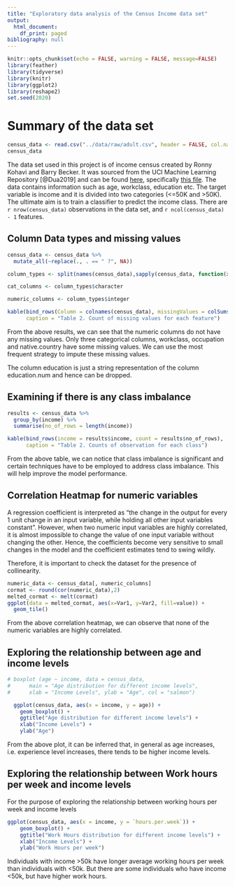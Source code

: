 ```yaml
---
title: "Exploratory data analysis of the Census Income data set"
output:
  html_document:
    df_print: paged
bibliography: null
---
```


```r
knitr::opts_chunk$set(echo = FALSE, warning = FALSE, message=FALSE)
library(feather)
library(tidyverse)
library(knitr)
library(ggplot2)
library(reshape2)
set.seed(2020)
```

# Summary of the data set

```r
census_data <- read.csv("../data/raw/adult.csv", header = FALSE, col.names = c("age", "workclass", "fnlwgt", "education", "education-num", "marital-status", "occupation", "relationship", "race", "sex", "capital-gain", "capital-loss", "hours-per-week", "native-country", "income"))
census_data
```

The data set used in this project is of income census created by Ronny Kohavi and Barry Becker. It was sourced from the UCI Machine Learning Repository [@Dua2019] and can be found [here](https://archive.ics.uci.edu/ml/machine-learning-databases/adult/), specifically [this file](https://archive.ics.uci.edu/ml/machine-learning-databases/adult/adult.data). The data contains information such as age, workclass, education etc. The target variable is income and it is divided into two categories (<=50K and >50K). The ultimate aim is to train a classifier to predict the income class. There are `r nrow(census_data)` observations in the data set, and `r ncol(census_data) - 1` features.

## Column Data types and missing values

```r
census_data <- census_data %>%
  mutate_all(~replace(., . == " ?", NA))

column_types <- split(names(census_data),sapply(census_data, function(x) paste(class(x), collapse=" ")))

cat_columns <- column_types$character

numeric_columns <- column_types$integer

kable(bind_rows(Column = colnames(census_data), missingValues = colSums(is.na(census_data))),
      caption = "Table 2. Count of missing values for each feature")
```
From the above results, we can see that the numeric columns do not have any missing values. Only three categorical columns, workclass, occupation and native.country have some missing values. We can use the most frequent strategy to impute these missing values.

The column education is just a string representation of the column education.num and hence can be dropped.

## Examining if there is any class imbalance
```r

results <- census_data %>%
  group_by(income) %>%
  summarise(no_of_rows = length(income))

kable(bind_rows(income = results$income, count = results$no_of_rows),
      caption = "Table 2. Counts of observation for each class")
```


From the above table, we can notice that class imbalance is significant and certain techniques have to be employed to address class imbalance. This will help improve the model performance.

## Correlation Heatmap for numeric variables

A regression coefficient is interpreted as "the change in the output for every 1 unit change in an input variable, while holding all other input variables constant". However, when two numeric input variables are highly correlated, it is almost impossible to change the value of one input variable without changing the other. Hence, the coefficients become very sensitive to small changes in the model and the coefficient estimates tend to swing wildly.

Therefore, it is important to check the dataset for the presence of collinearity.
```r

numeric_data <- census_data[, numeric_columns]
cormat <- round(cor(numeric_data),2)
melted_cormat <- melt(cormat)
ggplot(data = melted_cormat, aes(x=Var1, y=Var2, fill=value)) + 
  geom_tile()

```
From the above correlation heatmap, we can observe that none of the numeric variables are highly correlated.


## Exploring the relationship between age and income levels
```r
# boxplot (age ~ income, data = census_data, 
#      main = "Age distribution for different income levels",
#      xlab = "Income Levels", ylab = "Age", col = "salmon")

  ggplot(census_data, aes(x = income, y = age)) +
    geom_boxplot() +
    ggtitle("Age distribution for different income levels") +
    xlab("Income Levels") +
    ylab("Age")
```
From the above plot, it can be inferred that, in general as age increases, i.e. experience level increases, there tends to be higher income levels.


## Exploring the relationship between Work hours per week and income levels

For the purpose of exploring the relationship between working hours per week and income levels

```r

ggplot(census_data, aes(x = income, y = `hours.per.week`)) +
    geom_boxplot() +
    ggtitle("Work Hours distribution for different income levels") +
    xlab("Income Levels") +
    ylab("Work Hours per week")

```
Individuals with income >50k have longer average working hours per week than individuals with <50k. But there are some individuals who have income <50k, but have higher work hours.



